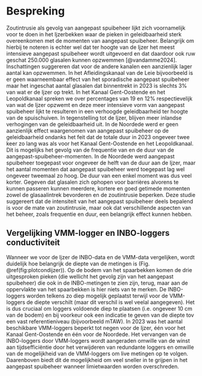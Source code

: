 # Bespreking

Zoutintrusie als gevolg van aangepast spuibeheer lijkt zich voornamelijk voor te doen in het Ijzerbekken waar de pieken in geleidbaarheid sterk overeenkomen met de momenten van aangepast spuibeheer. Belangrijk om hierbij te noteren is echter wel dat ter hoogte van de Ijzer het meest intensieve aangepast spuibeheer wordt uitgevoerd en dat daardoor ook ruw geschat 250.000 glasalen kunnen opzwemmen [@vandamme2024]. Inschattingen suggereren dat voor de andere kanalen een aanzienlijk lager aantal kan opzwemmen. In het Afleidingskanaal van de Leie bijvoorbeeld is er geen waarneembaar effect van het sporadische aangepast spuibeheer maar het ingeschat aantal glasalen dat binnentrekt in 2023 is slechts 3% van wat er de Ijzer op trekt. In het Kanaal Gent-Oostende en het Leopoldkanaal spreken we over percentages van 19 en 12% respectievelijk van wat de Ijzer opzwemt en deze meer intensieve vorm van aangepast spuibeheer lijkt te resulteren in een verhoogde geleidbaarheid ter hoogte van de spuischuiven. In tegenstelling tot de Ijzer, blijven meer inlandse verhogingen van de geleidbaarheid uit. In de Noordede werd er geen aanzienlijk effect waargenomen van aangepast spuibeheer op de geleidbaarheid ondanks het feit dat de totale duur in 2023 ongeveer twee keer zo lang was als voor het Kanaal Gent-Oostende en het Leopoldkanaal. Dit is mogelijks het gevolg van de frequentie van en de duur van de aangepast-spuibeheer-momenten. In de Noordede werd aangepast spuibeheer toegepast voor ongeveer de helft van de duur aan de Ijzer, maar het aantal momenten dat aangepast spuibeheer werd toegepast lag wel ongeveer tweemaal zo hoog. De duur van een enkel moment was dus veel korter. Gegeven dat glasalen zich ophopen voor barrières alvorens te kunnen passeren kunnen meerdere, kortere en goed getimede momenten zowel de glasaalintrek bevorderen en de zoutintrusie beperken. Deze studie suggereert dat de intensiteit van het aangepast spuibeheer deels bepalend is voor de mate van zoutintrusie, maar ook dat verschillende aspecten van het beheer, zoals frequentie en duur, een belangrijk effect kunnen hebben.

## Vergelijking VMM-logger en INBO-loggers conductiviteit

Wanneer we voor de Ijzer de INBO-data en de VMM-data vergelijken, wordt duidelijk hoe belangrijk de diepte van de metingen is (Fig. \@ref(fig:plotcondijzer)). Op de bodem van het spaarbekken komen de drie uitgesproken pieken (die wellicht het gevolg zijn van het aangepast spuibeheer) die ook in de INBO-metingen te zien zijn, terug, maar aan de oppervlakte van het spaarbekken is hier niets van te merken. De INBO-loggers worden telkens zo diep mogelijk geplaatst terwijl voor de VMM-loggers de diepte verschilt (maar dit verschil is wel veelal aangegeven). Het is dus cruciaal om loggers voldoende diep te plaatsen (i.e. ongeveer 10 cm van de bodem) en bij voorkeur ook een indicatie te geven van de diepte tov een vast referentieniveau (bijvoorbeeld mTAW). In 2023 was het aantal beschikbare VMM-loggers beperkt tot negen voor de Ijzer, één voor het Kanaal Gent-Oostende en één voor de Noordede. Het vervangen van de INBO-loggers door VMM-loggers wordt aangeraden omwille van de winst aan tijdsefficiëntie door het verwijderen van redundante loggers en omwille van de mogelijkheid van de VMM-loggers om live metingen op te volgen. Daarenboven biedt dit de mogelijkheid om veel sneller in te grijpen in het aangepast spuibeheer wanneer limietwaarden worden overschreden.
